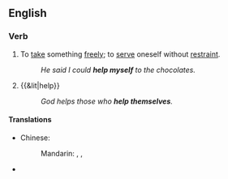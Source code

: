 ==English==

===Verb===
{{infl|en|verb|head=to [[help]] [[oneself]]}}

# {{reflexive}} To [[take]] something [[freely]]; to [[serve]] oneself without [[restraint]].
#: ''He said I could '''help myself''' to the chocolates.''
# {{&lit|help}}
#: ''God helps those who '''help themselves'''.''

====Translations====
{{trans-top|to take something freely}}
* Chinese:
*: Mandarin: {{t|cmn|自己拿|tr=zìjǐ ná|sc=Hani}}, {{t|zh|請便|sc=Hani}}, {{t|zh|请便|tr=qǐngbiàn|sc=Hani}}
{{trans-mid}}
* {{trreq|Finnish}}
{{trans-bottom}}